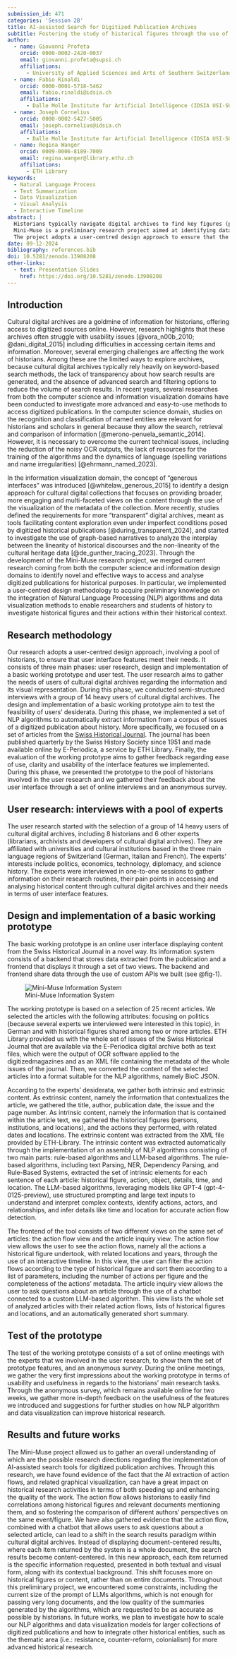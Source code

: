 ```yaml
---
submission_id: 471
categories: 'Session 2B'
title: AI-assisted Search for Digitized Publication Archives
subtitle: Fostering the study of historical figures through the use of Natural Language Processing (NLP) and data visualization techniques
author:
  - name: Giovanni Profeta
    orcid: 0000-0002-2420-0037
    email: giovanni.profeta@supsi.ch
    affiliations:
      - University of Applied Sciences and Arts of Southern Switzerland (SUPSI)
  - name: Fabio Rinaldi
    orcid: 0000-0001-5718-5462
    email: fabio.rinaldi@idsia.ch
    affiliations:
      - Dalle Molle Institute for Artificial Intelligence (IDSIA USI-SUPSI)
  - name: Joseph Cornelius
    orcid: 0000-0002-5427-5005
    email: joseph.cornelius@idsia.ch
    affiliations:
      - Dalle Molle Institute for Artificial Intelligence (IDSIA USI-SUPSI)
  - name: Regina Wanger
    orcid: 0009-0006-8189-7009
    email: regina.wanger@library.ethz.ch
    affiliations:
      - ETH Library
keywords:
  - Natural Language Process
  - Text Summarization
  - Data Visualization
  - Visual Analysis
  - Interactive Timeline
abstract: |
  Historians typically navigate digital archives to find key figures (people, institutions, etc.) and understand the impact of their actions on history. However, cultural digital archives, relying on keyword-based search methods, often can yield numerous but imprecise results about key figures across various sources. This makes it difficult for historians to comprehend the chronological and contextual facts around a historical figure.
  Mini-Muse is a preliminary research project aimed at identifying data visualization models and user interface features that help researchers and students of history explore historical figures and their actions in context. The project leverages Natural Language Processing (NLP) algorithms and data visualization techniques. NLP algorithms extract metadata from unstructured text and generate structured data about key figures. Data visualization techniques further assist by enabling visual analysis of each figure's timeline and its relationships.
  The project adopts a user-centred design approach to ensure that the AI-assisted search system meets the needs of historians. Preliminary analysis of the gathered results suggests that the introduction of an "action flow view”, a user interface that provides interactive timelines displaying historical figure's actions, holds great promise.
date: 09-12-2024
bibliography: references.bib
doi: 10.5281/zenodo.13908208
other-links:
  - text: Presentation Slides
    href: https://doi.org/10.5281/zenodo.13908208
---
```


## Introduction

Cultural digital archives are a goldmine of information for historians, offering access to digitized sources online. However, research highlights that these archives often struggle with usability issues [@vora_n00b_2010; @dani_digital_2015] including difficulties in accessing certain items and information. Moreover, several emerging challenges are affecting the work of historians. Among these are the limited ways to explore archives, because cultural digital archives typically rely heavily on keyword-based search methods, the lack of transparency about how search results are generated, and the absence of advanced search and filtering options to reduce the volume of search results.
In recent years, several researches from both the computer science and information visualization domains have been conducted to investigate more advanced and easy-to-use methods to access digitized publications. In the computer science domain, studies on the recognition and classification of named entities are relevant for historians and scholars in general because they allow the search, retrieval and comparison of information [@merono-penuela_semantic_2014]. However, it is necessary to overcome the current technical issues, including the reduction of the noisy OCR outputs, the lack of resources for the training of the algorithms and the dynamics of language (spelling variations and name irregularities) [@ehrmann_named_2023].

In the information visualization domain, the concept of “generous interfaces” was introduced [@whitelaw_generous_2015] to identify a design approach for cultural digital collections that focuses on providing broader, more engaging and multi-faceted views on the content through the use of the visualization of the metadata of the collection. More recently, studies defined the requirements for more “transparent” digital archives, meant as tools facilitating content exploration even under imperfect conditions posed by digitized historical publications [@during_transparent_2024], and started to investigate the use of graph-based narratives to analyze the interplay between the linearity of historical discourses and the non-linearity of the cultural heritage data [@de_gunther_tracing_2023].
Through the development of the Mini-Muse research project, we merged current research coming from both the computer science and information design domains to identify novel and effective ways to access and analyse digitized publications for historical purposes. In particular, we implemented a user-centred design methodology to acquire preliminary knowledge on the integration of Natural Language Processing (NLP) algorithms and data visualization methods to enable researchers and students of history to investigate historical figures and their actions within their historical context.

## Research methodology
Our research adopts a user-centred design approach, involving a pool of historians, to ensure that user interface features meet their needs. It consists of three main phases: user research, design and implementation of a basic working prototype and user test.
The user research aims to gather the needs of users of cultural digital archives regarding the information and its visual representation. During this phase, we conducted semi-structured interviews with a group of 14 heavy users of cultural digital archives.
The design and implementation of a basic working prototype aim to test the feasibility of users’ desiderata. During this phase, we implemented a set of NLP algorithms to automatically extract information from a corpus of issues of a digitized publication about history. More specifically, we focused on a set of articles from the [Swiss Historical Journal](https://www.e-periodica.ch/digbib/volumes?UID=szg-006). The journal has been published quarterly by the Swiss History Society since 1951 and made available online by E-Periodica, a service by ETH Library.
Finally, the evaluation of the working prototype aims to gather feedback regarding ease of use, clarity and usability of the interface features we implemented. During this phase, we presented the prototype to the pool of historians involved in the user research and we gathered their feedback about the user interface through a set of online interviews and an anonymous survey.

## User research: interviews with a pool of experts
The user research started with the selection of a group of 14 heavy users of cultural digital archives, including 8 historians and 6 other experts (librarians, archivists and developers of cultural digital archives). They are affiliated with universities and cultural institutions based in the three main language regions of Switzerland (German, Italian and French). The experts’ interests include politics, economics, technology, diplomacy, and science history.
The experts were interviewed in one-to-one sessions to gather information on their research routines, their pain points in accessing and analysing historical content through cultural digital archives and their needs in terms of user interface features.

## Design and implementation of a basic working prototype
The basic working prototype is an online user interface displaying content from the Swiss Historical Journal in a novel way. Its information system consists of a backend that stores data extracted from the publication and a frontend that displays it through a set of two views. The backend and frontend share data through the use of custom APIs we built (see @fig-1).

![Mini-Muse Information System](images/mini-muse-information-system.png){#fig-1}

The working prototype is based on a selection of 25 recent articles. We selected the articles with the following attributes: focusing on politics (because several experts we interviewed were interested in this topic), in German and with historical figures shared among two or more articles.
ETH Library provided us with the whole set of issues of the Swiss Historical Journal that are available via the E-Periodica digital archive both as text files, which were the output of OCR software applied to the digitizedmagazines and as an XML file containing the metadata of the whole issues of the journal. Then, we converted the content of the selected articles into a format suitable for the NLP algorithms, namely BioC JSON.

According to the experts’ desiderata, we gather both intrinsic and extrinsic content. As extrinsic content, namely the information that contextualizes the article, we gathered the title, author, publication date, the issue and the page number. As intrinsic content, namely the information that is contained within the article text, we gathered the historical figures (persons, institutions, and locations), and the actions they performed, with related dates and locations.
The extrinsic content was extracted from the XML file provided by ETH-Library. The intrinsic content was extracted automatically through the implementation of an assembly of NLP algorithms consisting of two main parts: rule-based algorithms and LLM-based algorithms. The rule-based algorithms, including text Parsing, NER, Dependency Parsing, and Rule-Based Systems, extracted the set of intrinsic elements for each sentence of each article: historical figure, action, object, details, time, and location. The LLM-based algorithms, leveraging models like GPT-4 (gpt-4-0125-preview), use structured prompting and large text inputs to understand and interpret complex contexts, identify actions, actors, and relationships, and infer details like time and location for accurate action flow detection.

The frontend of the tool consists of two different views on the same set of articles: the action flow view and the article inquiry view. The action flow view allows the user to see the action flows, namely all the actions a historical figure undertook, with related locations and years, through the use of an interactive timeline. In this view, the user can filter the action flows according to the type of historical figure and sort them according to a list of parameters, including the number of actions per figure and the completeness of the actions’ metadata.
The article inquiry view allows the user to ask questions about an article through the use of a chatbot connected to a custom LLM-based algorithm. This view lists the whole set of analyzed articles with their related action flows, lists of historical figures and locations, and an automatically generated short summary.

## Test of the prototype
The test of the working prototype consists of a set of online meetings with the experts that we involved in the user research, to show them the set of prototype features, and an anonymous survey. During the online meetings, we gather the very first impressions about the working prototype in terms of usability and usefulness in regards to the historians’ main research tasks. Through the anonymous survey, which remains available online for two weeks, we gather more in-depth feedback on the usefulness of the features we introduced and suggestions for further studies on how NLP algorithm and data visualization can improve historical research.

## Results and future works
The Mini-Muse project allowed us to gather an overall understanding of which are the possible research directions regarding the implementation of AI-assisted search tools for digitized publication archives. Through this research, we have found evidence of the fact that the AI extraction of action flows, and related graphical visualization, can have a great impact on historical research activities in terms of both speeding up and enhancing the quality of the work. The action flow allows historians to easily find correlations among historical figures and relevant documents mentioning them, and so fostering the comparison of different authors' perspectives on the same event/figure.
We have also gathered evidence that the action flow, combined with a chatbot that allows users to ask questions about a selected article, can lead to a shift in the search results paradigm within cultural digital archives. Instead of displaying document-centered results, where each item returned by the system is a whole document, the search results become content-centered. In this new approach, each item returned is the specific information requested, presented in both textual and visual form, along with its contextual background. This shift focuses more on historical figures or content, rather than on entire documents.
Throughout this preliminary project, we encountered some constraints, including the current size of the prompt of LLMs algorithms, which is not enough for passing very long documents, and the low quality of the summaries generated by the algorithms, which are requested to be as accurate as possible by historians. 
In future works, we plan to investigate how to scale our NLP algorithms and data visualization models for larger collections of digitized publications and how to integrate other historical entities, such as the thematic area (i.e.: resistance, counter-reform, colonialism) for more advanced historical research.
